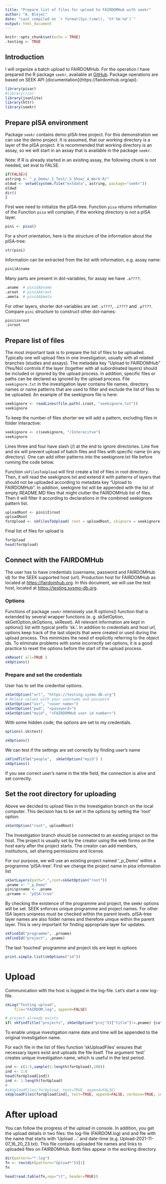 ```yaml
---
title: "Prepare list of files for upload to FAIRDOMHub with seekr"
author: "A. Blejec"
date: "Last compiled on `r format(Sys.time(), '%Y-%m-%d')`"
output: html_document
---
```


```r
knitr::opts_chunk$set(echo = TRUE)
.testing <- TRUE
```


## Introduction

I will organize a batch upload to FAIRDOMHub. For the operation I have prepared the R package `seekr`, available at [GitHub](https://github.com/NIB-SI/seekr). Package operations are based on SEEK API [documentation]{https://fairdomhub.org/api}.

```r
library(pisar)
#library(rio)
library(jsonlite)
library(httr)
library(seekr)
```


## Prepare pISA environment

Package `seekr` contains demo pISA-tree project. For this demonstration we can use the demo project. It is assumed, that our working directory is a layer of the pISA project. It is recommended that working directory is an assay, so we will start in an assay that is available in the package `seekr`.

Note: If R is already started in an existing assay, the following chunk is not needed, set eval to FALSE.

```r
if(FALSE){
astring <- "_p_Demo/_I_Test/_S_Show/_A_Work-R/"
oldwd <- setwd(system.file("extdata", astring, package="seekr"))
oldwd
dir()
}
```



First wee need to initialize the pISA-tree. Function `pisa` returns information of the Function `pisa` will complain, if the working directory is not a pISA layer.

```r
pini <- pisa()
```

For a short orientation, here is the structure of the information about the pISA-tree:

```r
str(pini)
```

Information can be extracted from the list with information, e.g. assay name:
```r
pini$A$name
```

Many parts are present in dot-variables, for assay we have `.a????`:

```r
.aname  # pini$A$name
.aroot  # pini$A$root
.ameta  # pini$A$meta
```

For other layers, shorter dot-variables are set `.s????`, `.i????` and `.p????`. Compare `pini` structure to construct other dot-names:
```r
pini$inroot
.inroot
```

## Prepare list of files

The most important task is to prepare the list of files to be uploaded. Typically one will upload files in one investigation, usually with all related branches (studies and assays). The metadata key "Upload to FAIRDOMHub" (Yes/No) controls if the layer (together with all subordinated layers) should be included or ignored by the upload process. In addition,  specific files or paths can be declared as ignored by the upload process.
File `seekignore.txt` in the investigation layer contains file names, directory names or name patterns that are used to filter and exclude the list of files to be uploaded. An example of the seekignore file is here:

```r
seekignore <- readLines(file.path(.iroot, "seekignore.txt"))
seekignore
```

To keep the number of files shorter we will add a pattern, excluding files in folder Interactive:

```r
seekignore <- c(seekignore, "/Interacitve")
seekignore
```


Lines three and four have slash (/) at the end to ignore directories. Line five and six will prevent upload of batch files and files with specific name (in any directory). One can add other patterns into the seekignore.txt file before running the code below.

Function `skFilesToUpload` will first create a list of files in root directory. Then, it will read the seekignore.txt and extend it with patterns of layers that should not be uploaded according to metadata key "Upload to FAIRDOMHub".
In addition, seekignre list will be appended with the list of empty README.MD files that might clutter the FAIRDOMHub list of files.
Then it will filter it according to declarations in the combined seekignore pattern list.


```r
uploadRoot <- pini$I$root
uploadRoot
forUpload <- skFilesToUpload( root = uploadRoot, skignore = seekignore)
```

Final list of files for upload is

```r
forUpload
head(forUpload)
```

## Connect with the FAIRDOMHub

The user has to have credentials (username, password and FAIRDOMHub id) for the SEEK supported host (url). Production host for FAIRDOMHub as located at <https://fairdomhub.org>. In this document, we will use the test host, located at <https://testing.sysmo-db.org>.

### Options

Functions of package `seekr` intensively use R options() function that is extended by several wrapper functions (e. g. skSetOption, skGetOption,skOptions, skReset). All relevant information are kept in options() list with typical prefix 'sk.'. In addition to credentials and host url, options keep track of the last objects that were created or used during the upload process. This minimizes the need of explicitly referring to the object ids. To eliminate problems with some incorrectly set options, it is a good practice to reset the options before the start of the upload process.

```r
skReset( all=TRUE )
skOptions()
```

### Prepare and set the credentials

User has to set the credential options.

```r
skSetOption("url", "https://testing.sysmo-db.org")
# Relace values with your username and password
skSetOption("usr", "<user name>")
skSetOption("pwd", "<password>")
skSetOption("myid", "<FAIRDOMHub user id number>")
```

With some hidden code, the options are set to my credentials.

```r
options(.sk$test)
```
```r
skOptions()
```

We can test if the settings are set correctly by finding user's name

```r
skFindTitle("people",  skGetOption("myid") )
skOptions()
```

If you see correct user's name in the title field, the connection is alive and set correctly.

## Set the root directory for uploading

Above we decided to upload files in the Investigation branch on the local computer. This decision has to be set in the options by setting the 'root' option:

```r
skSetOption("root", uploadRoot)
```

The Investigation branch should be connected to an existing project on the host. The project is usually set by the creator using the web forms on the host early after the project starts. The creator can add members, institutions, set sharing permissions and license.

For our purpose, we will use an existing project named '\_p_Demo' within a programme 'pISA-tree'. First we change the project name in pisa information list
```r
skSetLayers(path=".",root=skGetOption("root"))
.pname <- "_p_Demo"
pini$p$name <- .pname
.prname <- "pISA-tree"
```

By checking the existence of the programme and project, the seekr options will be set. SEEK snforces unique programme and project names. For other ISA layers uniqness must be checked within the parent levels. pISA-tree layer names are also folder names and therefore unique within the parent layer. This is very important for finding appropriate layer for updates.

```r
skFindId("programme", .prname)
skFindId("project", .pname)
```
The last 'touched' programme and project ids are kept in options
```r
print.simple.list(skOptions("id"))
```

# Upload

Communication with the host is logged in the log-file. Let's start a new log-file.

```r
skLog("Testing upload",
    file="FAIRDOM.log", append=FALSE)
```

```r
# project already exists
if( skFindTitle("projects", skGetOption("proj"))["title"]!=.pname) {cat("Wrong project name or id. Create project", layers[1],"\n")} else {cat("Project exists:", .pname, "\n")}
```


To enable unique investigation name date and time will be appended to the original investigation name.

For each file in the list of files function 'skUploadFiles' ensures that necessary layers exist and uploads the file itself. The argument 'test' creates unique investigation name, which is useful in the test period.

```r
ind <- c(1:5,sample(1:length(forUpload),100))
ind <- 1:8
head(forUpload[ind])
ind <- 1:length(forUpload)
#
#skUploadFiles(forUpload, test=TRUE, append=FALSE)
skUploadFiles(forUpload[ind], test=TRUE, append=FALSE, verbose=TRUE, invname="_I_01_LabTrials-test-private4")
```

# After upload

You can follow the progress of the upload in console. In addition, you get the upload details in two files: the log-file (FAIRDOM.log) and and file with the name that starts with 'Upload ...' and date-time (e.g. Upload-2021-11-07_16_20_23.txt). This file contains uploaded file names and links to uploaded files on FAIRBOMHub. Both files appear in the working directory.

```r
dir(pattern="*.log")
fn <- rev(dir(pattern="Upload*"))[1]
fn
```

```r
head(read.table(fn,sep="\t", header=TRUE))
```

```r

```

